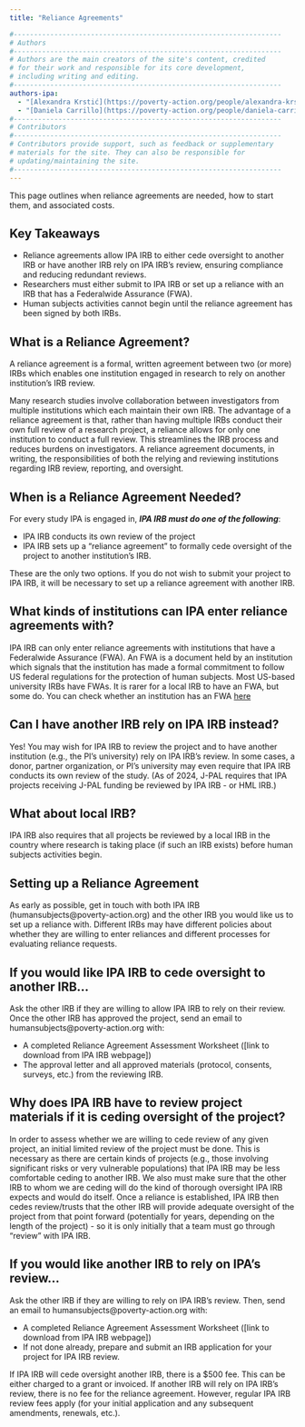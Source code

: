 ```yaml
---
title: "Reliance Agreements"

#------------------------------------------------------------------
# Authors
#------------------------------------------------------------------
# Authors are the main creators of the site's content, credited
# for their work and responsible for its core development,
# including writing and editing.
#------------------------------------------------------------------
authors-ipa:
  - "[Alexandra Krstić](https://poverty-action.org/people/alexandra-krstic)"
  - "[Daniela Carrillo](https://poverty-action.org/people/daniela-carrillo)"
#------------------------------------------------------------------
# Contributors
#------------------------------------------------------------------
# Contributors provide support, such as feedback or supplementary
# materials for the site. They can also be responsible for
# updating/maintaining the site.
#------------------------------------------------------------------
---
```


:::{.custom-summary-block}
This page outlines when reliance agreements are needed, how to start them, and associated costs.
:::

:::{.callout-tip appearance="simple"}
## Key Takeaways
* Reliance agreements allow IPA IRB to either cede oversight to another IRB or have another IRB rely on IPA IRB’s review, ensuring compliance and reducing redundant reviews.
* Researchers must either submit to IPA IRB or set up a reliance with an IRB that has a Federalwide Assurance (FWA).
* Human subjects activities cannot begin until the reliance agreement has been signed by both IRBs.
:::

## What is a Reliance Agreement?

A reliance agreement is a formal, written agreement between two (or more) IRBs which enables one institution engaged in research to rely on another institution’s IRB review.

Many research studies involve collaboration between investigators from multiple institutions which each maintain their own IRB. The advantage of a reliance agreement is that, rather than having multiple IRBs conduct their own full review of a research project, a reliance allows for only one institution to conduct a full review. This streamlines the IRB process and reduces burdens on investigators. A reliance agreement documents, in writing, the responsibilities of both the relying and reviewing institutions regarding IRB review, reporting, and oversight.

## When is a Reliance Agreement Needed?

For every study IPA is engaged in, ***IPA IRB must do one of the following***:

- IPA IRB conducts its own review of the project
- IPA IRB sets up a “reliance agreement” to formally cede oversight of the project to another institution's IRB.

These are the only two options. If you do not wish to submit your project to IPA IRB, it will be necessary to set up a reliance agreement with another IRB.

::: {.callout-note collapse="true"}
## What kinds of institutions can IPA enter reliance agreements with?
IPA IRB can only enter reliance agreements with institutions that have a Federalwide Assurance (FWA). An FWA is a document held by an institution which signals that the institution has made a formal commitment to follow US federal regulations for the protection of human subjects. Most US-based university IRBs have FWAs. It is rarer for a local IRB to have an FWA, but some do. You can check whether an institution has an FWA [here](https://ohrp.cit.nih.gov/search/fwasearch.aspx?styp=bsc)
:::

::: {.callout-note collapse="true"}
## Can I have another IRB rely on IPA IRB instead?

Yes! You may wish for IPA IRB to review the project and to have another institution (e.g., the PI’s university) rely on IPA IRB’s review. In some cases, a donor, partner organization, or PI’s university may even require that IPA IRB conducts its own review of the study. (As of 2024, J-PAL requires that IPA projects receiving J-PAL funding be reviewed by IPA IRB - or HML IRB.)
:::

::: {.callout-note collapse="true"}
## What about local IRB?
IPA IRB also requires that all projects be reviewed by a local IRB in the country where research is taking place (if such an IRB exists) before human subjects activities begin.
:::

## Setting up a Reliance Agreement

As early as possible, get in touch with both IPA IRB (humansubjects@poverty-action.org) and the other IRB you would like us to set up a reliance with. Different IRBs may have different policies about whether they are willing to enter reliances and different processes for evaluating reliance requests.

::: {.callout-note collapse="true"}
## If you would like IPA IRB to cede oversight to another IRB...

Ask the other IRB if they are willing to allow IPA IRB to rely on their review. Once the other IRB has approved the project, send an email to humansubjects@poverty-action.org with:

- A completed Reliance Agreement Assessment Worksheet ([link to download from IPA IRB webpage])
- The approval letter and all approved materials (protocol, consents, surveys, etc.) from the reviewing IRB.
:::

::: {.callout-note collapse="true"}
## Why does IPA IRB have to review project materials if it is ceding oversight of the project?

In order to assess whether we are willing to cede review of any given project, an initial limited review of the project must be done. This is necessary as there are certain kinds of projects (e.g., those involving significant risks or very vulnerable populations) that IPA IRB may be less comfortable ceding to another IRB. We also must make sure that the other IRB to whom we are ceding will do the kind of thorough oversight IPA IRB expects and would do itself. Once a reliance is established, IPA IRB then cedes review/trusts that the other IRB will provide adequate oversight of the project from that point forward (potentially for years, depending on the length of the project) - so it is only initially that a team must go through “review” with IPA IRB.
:::

::: {.callout-note collapse="true"}
## If you would like another IRB to rely on IPA's review...

Ask the other IRB if they are willing to rely on IPA IRB’s review. Then, send an email to humansubjects@poverty-action.org with:

- A completed Reliance Agreement Assessment Worksheet ([link to download from IPA IRB webpage])
- If not done already, prepare and submit an IRB application for your project for IPA IRB review.
:::

If IPA IRB will cede oversight another IRB, there is a $500 fee. This can be either charged to a grant or invoiced. If another IRB will rely on IPA IRB’s review, there is no fee for the reliance agreement. However, regular IPA IRB review fees apply (for your initial application and any subsequent amendments, renewals, etc.).
